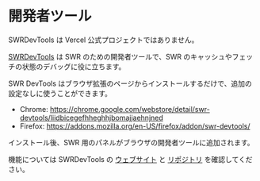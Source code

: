 
# 開発者ツール


<Callout>
  SWRDevTools は Vercel 公式プロジェクトではありません。
</Callout>

[SWRDevTools](https://swr-devtools.vercel.app/) は SWR のための開発者ツールで、SWR のキャッシュやフェッチの状態のデバッグに役に立ちます。

SWR DevTools はブラウザ拡張のページからインストールするだけで、追加の設定なしに使うことができます。

- Chrome: https://chrome.google.com/webstore/detail/swr-devtools/liidbicegefhheghhjbomajjaehnjned
- Firefox: https://addons.mozilla.org/en-US/firefox/addon/swr-devtools/

インストール後、SWR 用のパネルがブラウザの開発者ツールに追加されます。

機能については SWRDevTools の [ウェブサイト](https://swr-devtools.vercel.app/) と [リポジトリ](https://github.com/koba04/swr-devtools) を確認してください。
